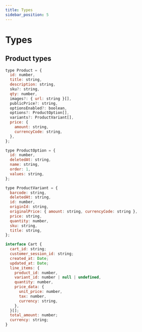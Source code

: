 ```yaml
---
title: Types
sidebar_position: 5
---
```


# Types

## Product types

```js
type Product = {
  id: number,
  title: string,
  description: string,
  sku?: string,
  qty: number,
  images?: { url: string }[],
  publicPrice?: string,
  optionsEnabled?: boolean,
  options?: ProductOption[],
  variants?: ProductVariant[],
  price: {
    amount: string,
    currencyCode: string,
  },
};

type ProductOption = {
  id: number,
  deletedAt: string,
  name: string,
  order: 1,
  values: string,
};

type ProductVariant = {
  barcode: string,
  deletedAt: string,
  id: number,
  originId: string,
  originalPrice: { amount: string, currencyCode: string },
  price: string,
  quantity: number,
  sku: string,
  title: string,
};
```

```js
interface Cart {
  cart_id: string;
  customer_session_id: string;
  created_at: Date;
  updated_at: Date;
  line_items: {
    product_id: number,
    variant_id: number | null | undefined,
    quantity: number,
    price_data: {
      unit_price: number,
      tax: number,
      currency: string,
    },
  }[];
  total_amount: number;
  currency: string;
}
```
